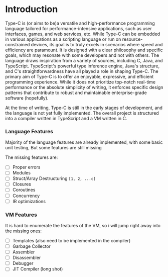 
# Introduction

Type-C is (or aims to be)a versatile and high-performance programming language tailored for performance-intensive applications, such as user interfaces, 
games, and web services, etc. While Type-C can be embedded in various applications as a scripting language or run on resource-constrained
 devices, its goal is to truly excels in scenarios where speed and efficiency are paramount. It is designed with a clear philosophy and specific goals, 
 which may resonate with some developers and not with others. The language draws inspiration from a variety of sources, including C, Java, and TypeScript. 
 TypeScript's powerful type inference engine, Java's structure, and C's straightforwardness have all played a role in shaping Type-C. The primary aim of 
 Type-C is to offer an enjoyable, expressive, and efficient programming experience. While it does not prioritize top-notch real-time performance or the 
 absolute simplicity of writing, it enforces specific design patterns that contribute to robust and maintainable enterprise-grade software (hopefully).


At the time of writing, Type-C is still in the early stages of development, and the language is not yet fully implemented. The overall
project is structured into a compiler written in TypeScript and a VM written in C.

### Language Features
Majority of the language features are already implemented, with some basic unit testing, But some features are still missing

The missing features are:
- [ ] Proper errors
- [ ] Modules
- [ ] Struct/Array Destructuring `[1, 2, ...c]`
- [ ] Closures
- [ ] Coroutines
- [ ] Concurrency
- [ ] IR optimizations

### VM Features
It is hard to enumerate the features of the VM, so i will jump right away into the missing ones:
- [ ] Templates (also need to be implemented in the compiler)
- [ ] Garbage Collector
- [ ] Assembler
- [ ] Disassembler
- [ ] Debugger
- [ ] JIT Compiler (long shot)